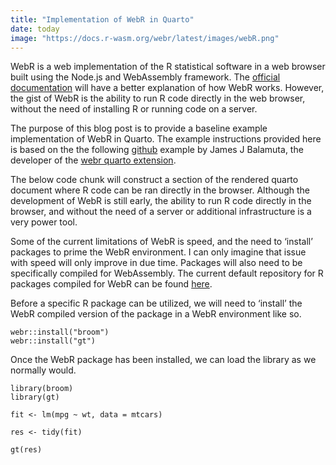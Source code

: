 ```yaml
---
title: "Implementation of WebR in Quarto"
date: today
image: "https://docs.r-wasm.org/webr/latest/images/webR.png"
---
```


WebR is a web implementation of the R statistical software in a web browser built using the Node.js and WebAssembly framework. The [official documentation](https://docs.r-wasm.org/webr/latest/) will have a better explanation of how WebR works. However, the gist of WebR is the ability to run R code directly in the web browser, without the need of installing R or running code on a server.

The purpose of this blog post is to provide a baseline example implementation of WebR in Quarto. The example instructions provided here is based on the the following [github](https://github.com/coatless/quarto-webr/tree/main/examples) example by James J Balamuta, the developer of the [webr quarto extension](https://quarto-webr.thecoatlessprofessor.com/).

The below code chunk will construct a section of the rendered quarto document where R code can be ran directly in the browser. Although the development of WebR is still early, the ability to run R code directly in the browser, and without the need of a server or additional infrastructure is a very power tool.

Some of the current limitations of WebR is speed, and the need to 'install' packages to prime the WebR environment. I can only imagine that issue with speed will only improve in due time. Packages will also need to be specifically compiled for WebAssembly. The current default repository for R packages compiled for WebR can be found [here](https://repo.r-wasm.org/).

Before a specific R package can be utilized, we will need to 'install' the WebR compiled version of the package in a WebR environment like so.

```webr-r
webr::install("broom")
webr::install("gt")
```

Once the WebR package has been installed, we can load the library as we normally would.

```webr-r

library(broom)
library(gt)

fit <- lm(mpg ~ wt, data = mtcars)

res <- tidy(fit)

gt(res)

```
